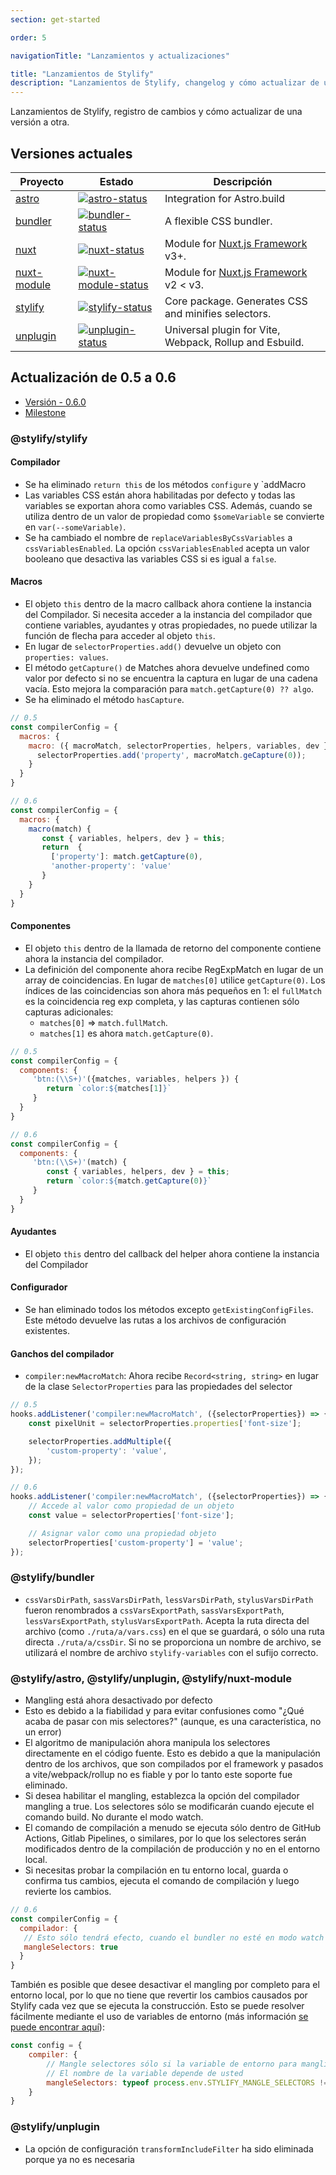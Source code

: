 ```yaml
---
section: get-started

order: 5

navigationTitle: "Lanzamientos y actualizaciones"

title: "Lanzamientos de Stylify"
description: "Lanzamientos de Stylify, changelog y cómo actualizar de una versión a otra."
---
```


Lanzamientos de Stylify, registro de cambios y cómo actualizar de una versión a otra.

## Versiones actuales

<div class="max-width:100% overflow:auto">

| Proyecto              | Estado                                                       | Descripción                                                                          |
| --------------------- | ------------------------------------------------------------ | -------------------------------------------------------------------------------------|
| [astro]               | [![astro-status]][astro-package]                             | Integration for Astro.build                                                          |
| [bundler]             | [![bundler-status]][bundler-package]                         | A flexible CSS bundler.                                                              |
| [nuxt]                | [![nuxt-status]][nuxt-package]                               | Module for [Nuxt.js Framework](https://nuxtjs.org/) v3+.                             |
| [nuxt-module]         | [![nuxt-module-status]][nuxt-module-package]                 | Module for [Nuxt.js Framework](https://nuxtjs.org/) v2 < v3.                         |
| [stylify]             | [![stylify-status]][stylify-package]                         | Core package. Generates CSS and minifies selectors.                                  |
| [unplugin]            | [![unplugin-status]][unplugin-package]                       | Universal plugin for Vite, Webpack, Rollup and Esbuild.                             |


[astro]: https://github.com/stylify/packages/tree/master/packages/astro
[astro-status]: https://img.shields.io/npm/v/@stylify/astro?color=%2301befe&label=Version&style=for-the-badge
[astro-package]: https://npmjs.com/package/@stylify/astro

[bundler]: https://github.com/stylify/packages/tree/master/packages/bundler
[bundler-status]: https://img.shields.io/npm/v/@stylify/bundler?color=%2301befe&label=Version&style=for-the-badge
[bundler-package]: https://npmjs.com/package/@stylify/bundler

[nuxt]: https://github.com/stylify/packages/tree/master/packages/nuxt
[nuxt-status]: https://img.shields.io/npm/v/@stylify/nuxt?color=%2301befe&label=Version&style=for-the-badge
[nuxt-package]: https://npmjs.com/package/@stylify/nuxt

[nuxt-module]: https://github.com/stylify/packages/tree/master/packages/nuxt-module
[nuxt-module-status]: https://img.shields.io/npm/v/@stylify/nuxt-module?color=%2301befe&label=Version&style=for-the-badge
[nuxt-module-package]: https://npmjs.com/package/@stylify/nuxt-module

[stylify]: https://github.com/stylify/packages/tree/master/packages/stylify
[stylify-status]: https://img.shields.io/npm/v/@stylify/stylify?color=%2301befe&label=Version&style=for-the-badge
[stylify-package]: https://npmjs.com/package/@stylify/stylify

[unplugin]: https://github.com/stylify/packages/tree/master/packages/unplugin
[unplugin-status]: https://img.shields.io/npm/v/@stylify/unplugin?color=%2301befe&label=Version&style=for-the-badge
[unplugin-package]: https://npmjs.com/package/@stylify/unplugin

</div>

## Actualización de 0.5 a 0.6
* [Versión - 0.6.0](https://github.com/stylify/packages/releases/tag/v0.6)
* [Milestone](https://github.com/stylify/packages/milestone/2?closed=1)

### @stylify/stylify
#### Compilador
- Se ha eliminado `return this` de los métodos `configure` y `addMacro
- Las variables CSS están ahora habilitadas por defecto y todas las variables se exportan ahora como variables CSS. Además, cuando se utiliza dentro de un valor de propiedad como `$someVariable` se convierte en `var(--someVariable)`.
- Se ha cambiado el nombre de `replaceVariablesByCssVariables` a `cssVariablesEnabled`. La opción `cssVariablesEnabled` acepta un valor booleano que desactiva las variables CSS si es igual a `false`.

#### Macros
* El objeto `this` dentro de la macro callback ahora contiene la instancia del Compilador. Si necesita acceder a la instancia del compilador que contiene variables, ayudantes y otras propiedades, no puede utilizar la función de flecha para acceder al objeto `this`.
* En lugar de `selectorProperties.add()` devuelve un objeto con `properties: values`.
* El método `getCapture()` de Matches ahora devuelve undefined como valor por defecto si no se encuentra la captura en lugar de una cadena vacía. Esto mejora la comparación para `match.getCapture(0) ?? algo`.
* Se ha eliminado el método `hasCapture`.

```js
// 0.5
const compilerConfig = {
  macros: {
    macro: ({ macroMatch, selectorProperties, helpers, variables, dev })  => {
      selectorProperties.add('property', macroMatch.geCapture(0));
    }
  }
}

// 0.6
const compilerConfig = {
  macros: {
    macro(match) {
       const { variables, helpers, dev } = this;
       return  {
         ['property']: match.getCapture(0),
         'another-property': 'value'
       }
    }
  }
}
```

#### Componentes
* El objeto `this` dentro de la llamada de retorno del componente contiene ahora la instancia del compilador.
* La definición del componente ahora recibe RegExpMatch en lugar de un array de coincidencias. En lugar de `matches[0]` utilice `getCapture(0)`. Los índices de las coincidencias son ahora más pequeños en 1: el `fullMatch` es la coincidencia reg exp completa, y las capturas contienen sólo capturas adicionales:
  - `matches[0]` => `match.fullMatch`.
  - `matches[1]` es ahora `match.getCapture(0)`.

```js
// 0.5
const compilerConfig = {
  components: {
     'btn:(\\S+)'({matches, variables, helpers }) {
        return `color:${matches[1]}`
     }
  }
}

// 0.6
const compilerConfig = {
  components: {
     'btn:(\\S+)'(match) {
        const { variables, helpers, dev } = this;
        return `color:${match.getCapture(0)}`
     }
  }
}
```

#### Ayudantes
* El objeto `this` dentro del callback del helper ahora contiene la instancia del Compilador

#### Configurador
* Se han eliminado todos los métodos excepto `getExistingConfigFiles`. Este método devuelve las rutas a los archivos de configuración existentes.

#### Ganchos del compilador
* `compiler:newMacroMatch`: Ahora recibe `Record<string, string>` en lugar de la clase `SelectorProperties` para las propiedades del selector

```js
// 0.5
hooks.addListener('compiler:newMacroMatch', ({selectorProperties}) => {
	const pixelUnit = selectorProperties.properties['font-size'];

	selectorProperties.addMultiple({
		'custom-property': 'value',
	});
});

// 0.6
hooks.addListener('compiler:newMacroMatch', ({selectorProperties}) => {
	// Accede al valor como propiedad de un objeto
	const value = selectorProperties['font-size'];

	// Asignar valor como una propiedad objeto
	selectorProperties['custom-property'] = 'value';
});
```

### @stylify/bundler
- `cssVarsDirPath`, `sassVarsDirPath`, `lessVarsDirPath`, `stylusVarsDirPath` fueron renombrados a `cssVarsExportPath`, `sassVarsExportPath`, `lessVarsExportPath`, `stylusVarsExportPath`. Acepta la ruta directa del archivo (como `./ruta/a/vars.css`) en el que se guardará, o sólo una ruta directa `./ruta/a/cssDir`. Si no se proporciona un nombre de archivo, se utilizará el nombre de archivo `stylify-variables` con el sufijo correcto.

### @stylify/astro, @stylify/unplugin, @stylify/nuxt-module
* Mangling está ahora desactivado por defecto
* Esto es debido a la fiabilidad y para evitar confusiones como "¿Qué acaba de pasar con mis selectores?" (aunque, es una característica, no un error)
* El algoritmo de manipulación ahora manipula los selectores directamente en el código fuente. Esto es debido a que la manipulación dentro de los archivos, que son compilados por el framework y pasados a vite/webpack/rollup no es fiable y por lo tanto este soporte fue eliminado.
* Si desea habilitar el mangling, establezca la opción del compilador mangling a true. Los selectores sólo se modificarán cuando ejecute el comando build. No durante el modo watch.
* El comando de compilación a menudo se ejecuta sólo dentro de GitHub Actions, Gitlab Pipelines, o similares, por lo que los selectores serán modificados dentro de la compilación de producción y no en el entorno local.
* Si necesitas probar la compilación en tu entorno local, guarda o confirma tus cambios, ejecuta el comando de compilación y luego revierte los cambios.

```js
// 0.6
const compilerConfig = {
  compilador: {
   // Esto sólo tendrá efecto, cuando el bundler no esté en modo watch
   mangleSelectors: true
  }
}
```

También es posible que desee desactivar el mangling por completo para el entorno local, por lo que no tiene que revertir los cambios causados por Stylify cada vez que se ejecuta la construcción.
Esto se puede resolver fácilmente mediante el uso de variables de entorno (más información [se puede encontrar aquí](/es/docs/get-started/mangling-selectors)):

```js
const config = {
	compiler: {
		// Mangle selectores sólo si la variable de entorno para mangling se establece
		// El nombre de la variable depende de usted
		mangleSelectors: typeof process.env.STYLIFY_MANGLE_SELECTORS !== 'undefined'
	}
}
```

### @stylify/unplugin
- La opción de configuración `transformIncludeFilter` ha sido eliminada porque ya no es necesaria
